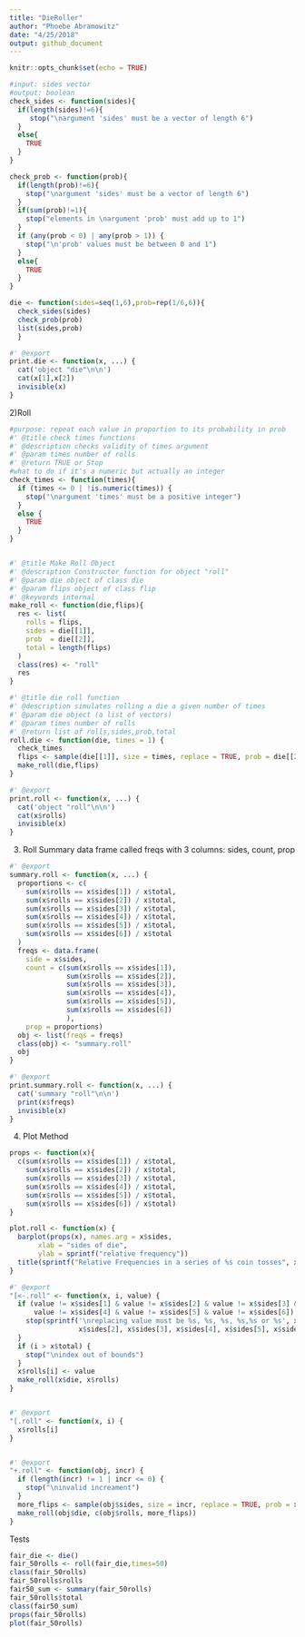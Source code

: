 ```yaml
---
title: "DieRoller"
author: "Phoebe Abramowitz"
date: "4/25/2018"
output: github_document
---
```


```r
knitr::opts_chunk$set(echo = TRUE)
```

```r
#input: sides vector
#output: boolean
check_sides <- function(sides){
  if(length(sides)!=6){
     stop("\nargument 'sides' must be a vector of length 6")
  }
  else{
    TRUE
  }
}

check_prob <- function(prob){
  if(length(prob)!=6){
    stop("\nargument 'sides' must be a vector of length 6")
  }
  if(sum(prob)!=1){
    stop("elements in \nargument 'prob' must add up to 1")
  }
  if (any(prob < 0) | any(prob > 1)) {
    stop("\n'prob' values must be between 0 and 1")
  }
  else{
    TRUE
  }
}

die <- function(sides=seq(1,6),prob=rep(1/6,6)){
  check_sides(sides)
  check_prob(prob)
  list(sides,prob)
  }

#' @export
print.die <- function(x, ...) {
  cat('object "die"\n\n')
  cat(x[1],x[2])
  invisible(x)
}

```
2)Roll
```r
#purpose: repeat each value in proportion to its probability in prob
#' @title check times functions
#' @description checks validity of times argument
#' @param times number of rolls
#' @return TRUE or Stop
#what to do if it's a numeric but actually an integer
check_times <- function(times){
  if (times <= 0 | !is.numeric(times)) {
    stop("\nargument 'times' must be a positive integer")
  } 
  else {
    TRUE
  }
}


#' @title Make Roll Object
#' @description Constructor function for object "roll"
#' @param die object of class die
#' @param flips object of class flip
#' @keywords internal
make_roll <- function(die,flips){
  res <- list(
    rolls = flips,
    sides = die[[1]],
    prob  = die[[2]],
    total = length(flips)
  )
  class(res) <- "roll"
  res
}

#' @title die roll function 
#' @description simulates rolling a die a given number of times
#' @param die object (a list of vectors)
#' @param times number of rolls
#' @return list of rolls,sides,prob,total
roll.die <- function(die, times = 1) {
  check_times
  flips <- sample(die[[1]], size = times, replace = TRUE, prob = die[[2]])
  make_roll(die,flips)
}

#' @export
print.roll <- function(x, ...) {
  cat('object "roll"\n\n')
  cat(x$rolls)
  invisible(x)
}

```
3) Roll Summary
data frame called freqs with 3 columns: sides, count, prop
```r
#' @export
summary.roll <- function(x, ...) {
  proportions <- c(
    sum(x$rolls == x$sides[1]) / x$total,
    sum(x$rolls == x$sides[2]) / x$total,
    sum(x$rolls == x$sides[3]) / x$total,
    sum(x$rolls == x$sides[4]) / x$total,
    sum(x$rolls == x$sides[5]) / x$total,
    sum(x$rolls == x$sides[6]) / x$total
  )
  freqs <- data.frame(
    side = x$sides,
    count = c(sum(x$rolls == x$sides[1]),
              sum(x$rolls == x$sides[2]),
              sum(x$rolls == x$sides[3]),
              sum(x$rolls == x$sides[4]),
              sum(x$rolls == x$sides[5]),
              sum(x$rolls == x$sides[6])
              ),
    prop = proportions)
  obj <- list(freqs = freqs)
  class(obj) <- "summary.roll"
  obj
}

#' @export
print.summary.roll <- function(x, ...) {
  cat('summary "roll"\n\n')
  print(x$freqs)
  invisible(x)
}

```
4) Plot Method

```r
props <- function(x){
  c(sum(x$rolls == x$sides[1]) / x$total,
    sum(x$rolls == x$sides[2]) / x$total,
    sum(x$rolls == x$sides[3]) / x$total,
    sum(x$rolls == x$sides[4]) / x$total,
    sum(x$rolls == x$sides[5]) / x$total,
    sum(x$rolls == x$sides[6]) / x$total)
}

plot.roll <- function(x) {
  barplot(props(x), names.arg = x$sides,
       xlab = "sides of die", 
       ylab = sprintf("relative frequency"))
  title(sprintf("Relative Frequencies in a series of %s coin tosses", x$total))
}
```

```r
#' @export
"[<-.roll" <- function(x, i, value) {
  if (value != x$sides[1] & value != x$sides[2] & value != x$sides[3] &
      value != x$sides[4] & value != x$sides[5] & value != x$sides[6]) {
    stop(sprintf('\nreplacing value must be %s, %s, %s, %s,%s or %s', x$sides[1], 
                 x$sides[2], x$sides[3], x$sides[4], x$sides[5], x$sides[6]))
  }
  if (i > x$total) {
    stop("\nindex out of bounds")
  }
  x$rolls[i] <- value
  make_roll(x$die, x$rolls)
}


#' @export
"[.roll" <- function(x, i) {
  x$rolls[i]
}


#' @export
"+.roll" <- function(obj, incr) {
  if (length(incr) != 1 | incr <= 0) {
    stop("\ninvalid increament")
  }
  more_flips <- sample(obj$sides, size = incr, replace = TRUE, prob = x$prob)
  make_roll(obj$die, c(obj$rolls, more_flips))
}
```


Tests
```r
fair_die <- die()
fair_50rolls <- roll(fair_die,times=50)
class(fair_50rolls)
fair_50rolls$rolls
fair50_sum <- summary(fair_50rolls)
fair_50rolls$total
class(fair50_sum)
props(fair_50rolls)
plot(fair_50rolls)
```



